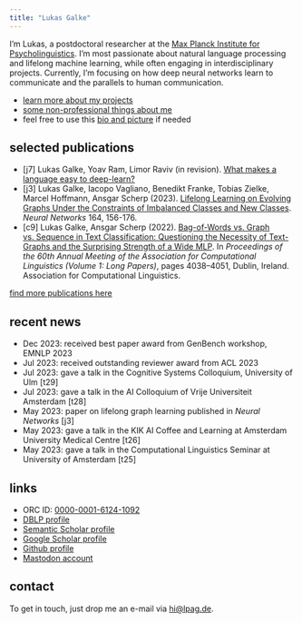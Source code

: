 ```yaml
---
title: "Lukas Galke"
---
```


I'm Lukas, a postdoctoral researcher at the [Max Planck Institute for
Psycholinguistics](https://mpi.nl). I'm most passionate about natural language
processing and lifelong machine learning, while often engaging in
interdisciplinary projects. Currently, I'm focusing on how deep neural networks
learn to communicate and the parallels to human communication. 

- [learn more about my projects](/projects.html)
- [some non-professional things about me](/about.html)
- feel free to use this [bio and picture](/bio.html) if needed

## selected publications

- [j7] Lukas Galke, Yoav Ram, Limor Raviv (in revision). [What makes a language easy to deep-learn?](https://arxiv.org/abs/2302.12239)
- [j3] Lukas Galke, Iacopo Vagliano, Benedikt Franke, Tobias Zielke, Marcel Hoffmann, Ansgar Scherp (2023). [Lifelong Learning on Evolving Graphs Under the Constraints of Imbalanced Classes and New Classes](https://pure.mpg.de/rest/items/item_3368482_4/component/file_3510107/content). *Neural Networks* 164, 156-176.
- [c9] Lukas Galke, Ansgar Scherp (2022). [Bag-of-Words vs. Graph vs. Sequence in Text Classification: Questioning the Necessity of Text-Graphs and the Surprising Strength of a Wide MLP](https://doi.org/10.18653/v1/2022.acl-long.279). In *Proceedings of the 60th Annual Meeting of the Association for Computational Linguistics (Volume 1: Long Papers)*, pages 4038–4051, Dublin, Ireland. Association for Computational Linguistics.

[find more publications here](/publications.html)

## recent news

- Dec 2023: received best paper award from GenBench workshop, EMNLP 2023
- Jul 2023: received outstanding reviewer award from ACL 2023
- Jul 2023: gave a talk in the Cognitive Systems Colloquium, University of Ulm [t29]
- Jul 2023: gave a talk in the AI Colloquium of Vrije Universiteit Amsterdam [t28]
- May 2023: paper on lifelong graph learning published in *Neural Networks* [j3]
- May 2023: gave a talk in the KIK AI Coffee and Learning at Amsterdam University Medical Centre [t26]
- May 2023: gave a talk in the Computational Linguistics Seminar at University of Amsterdam [t25]


## links

- ORC ID: [0000-0001-6124-1092](https://orcid.org/0000-0001-6124-1092)
- [DBLP profile](https://dblp.org/pid/200/7830.html)
- [Semantic Scholar profile](https://www.semanticscholar.org/author/Lukas-Galke/11220282)
- [Google Scholar profile](https://scholar.google.com/citations?user=AHGGdYQAAAAJ&hl=en)
- [Github profile](https://github.com/lgalke)
- <a rel="me" href="https://sigmoid.social/@lpag">Mastodon account</a>

## contact

To get in touch, just drop me an e-mail via
[hi@lpag.de](mailto:hi@lpag.de?subject=Hey Lukas).

